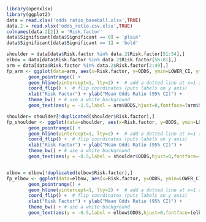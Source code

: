 ```{r}
library(openxlsx)
library(ggplot2)
data = read.xlsx('odds ratio_baseball.xlsx',TRUE)
data.2 = read.xlsx('odds_ratio.csv.xlsx',TRUE)
colnames(data.2[2]) = 'Risk.factor'
data$Significant[data$Significant == 0] = 'plain'
data$Significant[data$Significant == 1] = 'bold'

shoulder = data[data$Risk.factor %in% data.2$Risk.factor[51:54],]
elbow = data[data$Risk.factor %in% data.2$Risk.factor[56:81],]
arm = data[data$Risk.factor %in% data.2$Risk.factor[2:49],]
fp_arm <- ggplot(data=arm, aes(x=Risk.factor, y=ODDS, ymin=LOWER_CI, ymax=UPPER_CI)) +
        geom_pointrange() + 
        geom_hline(yintercept=1, lty=2) +  # add a dotted line at x=1 after flip
        coord_flip() +  # flip coordinates (puts labels on y axis)
        xlab("Risk Factor") + ylab("Mean Odds Ratio (95% CI)") +
        theme_bw() + # use a white background
        geom_text(aes(y = -1.5,label = arm$ODDS,hjust=0,fontface=(arm$Significant))) + ggtitle('Arm Injury Risk Odds Ratios')

shoulder= shoulder[!duplicated(shoulder$Risk.factor),]
fp_shoulder <- ggplot(data=shoulder, aes(x=Risk.factor, y=ODDS, ymin=LOWER_CI, ymax=UPPER_CI)) +
        geom_pointrange() + 
        geom_hline(yintercept=1, lty=2) +  # add a dotted line at x=1 after flip
        coord_flip() +  # flip coordinates (puts labels on y axis)
        xlab("Risk Factor") + ylab("Mean Odds Ratio (95% CI)") +
        theme_bw() + # use a white background
        geom_text(aes(y = -0.5,label = shoulder$ODDS,hjust=0,fontface=(shoulder$Significant))) + ggtitle('Shoulder Injury Risk Odds Ratios') + scale_x_discrete(expand = c(0,5))


elbow = elbow[!duplicated(elbow$Risk.factor),]
fp_elbow <- ggplot(data=elbow, aes(x=Risk.factor, y=ODDS, ymin=LOWER_CI, ymax=UPPER_CI)) +
        geom_pointrange() + 
        geom_hline(yintercept=1, lty=2) +  # add a dotted line at x=1 after flip
        coord_flip() +  # flip coordinates (puts labels on y axis)
        xlab("Risk Factor") + ylab("Mean Odds Ratio (95% CI)") +
        theme_bw() + # use a white background
        geom_text(aes(y = -0.5,label = elbow$ODDS,hjust=0,fontface=(elbow$Significant))) + ggtitle('Elbow Injury Risk Odds Ratios')

```

